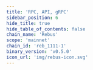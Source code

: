 ```yaml
---
title: 'RPC, API, gRPC'
sidebar_position: 6
hide_title: true
hide_table_of_contents: false
chain_name: 'Rebus'
scope: 'mainnet'
chain_id: 'reb_1111-1'
binary_version: 'v0.5.0'
icon_url: 'img/rebus-icon.svg'
---
```



<PageTitle
  iconUrl="img/rebus-icon.svg"
  title="Rebus Public Endpoints"
  chainId="reb_1111-1"
  version="v0.5.0"
/>

<Endpoints
  api="https://rebus-api.noders.services"
  rpc="https://rebus-rpc.noders.services"
  grpc="https://rebus-grpc.noders.services:443"
  jsonRpc="https://rebus-jsonrpc.noders.services"
/>
